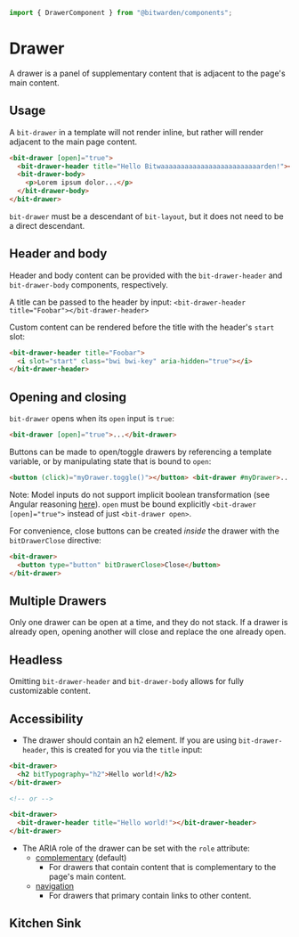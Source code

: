 


<Meta of={stories} />

```ts
import { DrawerComponent } from "@bitwarden/components";
```

# Drawer

A drawer is a panel of supplementary content that is adjacent to the page's main content.

<Primary />

<Controls />

## Usage

A `bit-drawer` in a template will not render inline, but rather will render adjacent to the main
page content.

```html
<bit-drawer [open]="true">
  <bit-drawer-header title="Hello Bitwaaaaaaaaaaaaaaaaaaaaaaaaarden!"></bit-drawer-header>
  <bit-drawer-body>
    <p>Lorem ipsum dolor...</p>
  </bit-drawer-body>
</bit-drawer>
```

`bit-drawer` must be a descendant of `bit-layout`, but it does not need to be a direct descendant.

## Header and body

Header and body content can be provided with the `bit-drawer-header` and `bit-drawer-body`
components, respectively.

A title can be passed to the header by input:
`<bit-drawer-header title="Foobar"></bit-drawer-header>`

Custom content can be rendered before the title with the header's `start` slot:

```html
<bit-drawer-header title="Foobar">
  <i slot="start" class="bwi bwi-key" aria-hidden="true"></i>
</bit-drawer-header>
```

## Opening and closing

`bit-drawer` opens when its `open` input is `true`:

```html
<bit-drawer [open]="true">...</bit-drawer>
```

Buttons can be made to open/toggle drawers by referencing a template variable, or by manipulating
state that is bound to `open`:

```html
<button (click)="myDrawer.toggle()"></button> <bit-drawer #myDrawer>...</bit-drawer>
```

Note: Model inputs do not support implicit boolean transformation (see Angular reasoning
[here](https://github.com/angular/angular/issues/55166#issuecomment-2032150999)). `open` must be
bound explicitly `<bit-drawer [open]="true">` instead of just `<bit-drawer open>`.

For convenience, close buttons can be created _inside_ the drawer with the `bitDrawerClose`
directive:

```html
<bit-drawer>
  <button type="button" bitDrawerClose>Close</button>
</bit-drawer>
```

## Multiple Drawers

Only one drawer can be open at a time, and they do not stack. If a drawer is already open, opening
another will close and replace the one already open.

<Story of={stories.MultipleDrawers} />

## Headless

Omitting `bit-drawer-header` and `bit-drawer-body` allows for fully customizable content.

<Story of={stories.Headless} />

## Accessibility

- The drawer should contain an h2 element. If you are using `bit-drawer-header`, this is created for
  you via the `title` input:

```html
<bit-drawer>
  <h2 bitTypography="h2">Hello world!</h2>
</bit-drawer>

<!-- or -->

<bit-drawer>
  <bit-drawer-header title="Hello world!"></bit-drawer-header>
</bit-drawer>
```

- The ARIA role of the drawer can be set with the `role` attribute:
  - [complementary](https://developer.mozilla.org/en-US/docs/Web/Accessibility/ARIA/Roles/complementary_role)
    (default)
    - For drawers that contain content that is complementary to the page's main content.
  - [navigation](https://developer.mozilla.org/en-US/docs/Web/Accessibility/ARIA/Roles/navigation_role)
    - For drawers that primary contain links to other content.

## Kitchen Sink

<Story of={KitchenSink} autoplay />
